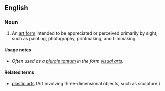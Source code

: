 ==English==

{{wikipedia|visual arts}}
===Noun===
{{en-noun|sg=[[visual]] [[art]]}}

#An [[art form]] intended to be appreciated or perceived primarily by sight, such as painting, photography, printmaking, and filmmaking.

====Usage notes====
* ''Often used as a [[Appendix:Glossary#plurale tantum|plurale tantum]] in the form [[visual arts]].''

====Related terms====
*[[plastic arts]] (Art involving three-dimensional objects, such as sculpture.)